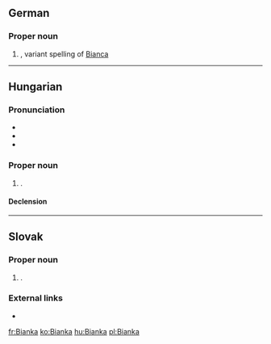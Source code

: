 ==German==

===Proper noun===
{{head|de|proper noun}}

# {{given name|female|lang=de}}, variant spelling of [[Bianca]]

----

==Hungarian==
{{wikipedia|lang=hu}}

===Pronunciation===
* {{hu-IPA}}
* {{audio|Hu-Bianka.ogg|Audio|lang=hu}}
* {{hyphenation|Bi|an|ka|lang=hu}}

===Proper noun===
{{head|hu|proper noun}}

# {{given name|female|lang=hu}}.

====Declension====
{{hu-decl-k-back|Biank|á}}{{hu-pos-tok|Bianká}}

----

==Slovak==

===Proper noun===
{{sk-proper noun|g=f}}

# {{given name|female|lang=sk}}.

===External links===
* {{R:SDK}}

[[fr:Bianka]]
[[ko:Bianka]]
[[hu:Bianka]]
[[pl:Bianka]]